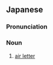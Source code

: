 ==Japanese==
{{ja-kanjitab|こう|くう|しょ|かん|yomi=on}}

===Pronunciation===
{{ja-pron|こうくう しょかん|y=on}}

===Noun===
{{ja-noun|こうくう しょかん}}

# [[air letter]] {{gloss|letter sent by airmail}}